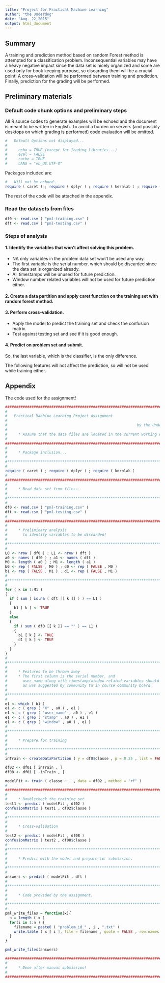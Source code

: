 ```yaml
---
title: "Project for Practical Machine Learning"
author: "the Underdog"
date: "Aug. 22,2015"
output: html_document
---
```


## Summary

A training and prediction method based on random Forest method is attempted for a classification problem. Inconsequential variables may have a heavy negative impact since the data set is nicely organized and some are used only for book keeping purpose, so discarding them will be a crucial point! A cross-validation will be performed between training and prediction. Finally, prediction for the grading will be performed.

## Preliminary materials

### Default code chunk options and preliminary steps

All R source codes to generate examples will be echoed and the document is meant to be written in English. To avoid a burden on servers (and possibly desktops on which grading is performed) code evaluation will be omitted.

```r
#   Default Options not displayed...
#
#     echo = TRUE (except for loading libraries...)
#     eval = FALSE
#     cache = TRUE
#     LANG = "en_US.UTF-8"
```

Packages included are:
```r
#   Will not be echoed~
require ( caret ) ; require ( dplyr ) ; require ( kernlab ) ; require ( randomForest )
```

The rest of the code will be attached in the appendix.

### Read the datasets from files

```r
df0 <- read.csv ( "pml-training.csv" )
dft <- read.csv ( "pml-testing.csv" )
```

### Steps of analysis

#### **1. Identify the variables that won't affect solving this problem.**

* NA only variables in the problem data set won't be used any way.
* The first variable is the serial number, which should be discarded since the data set is organized already.
* All timestamps will be unused for future prediction.
* Window number related variables will not be used for future prediction either.

#### **2. Create a data partition and apply caret function on the training set with random forest method. **

#### **3. Perform cross-validation.** 
* Apply the model to predict the training set and check the confusion matrix.
* Test against testing set and see if it is good enough.

#### **4. Predict on problem set and submit.**

So, the last variable, which is the classifier, is the only difference.


The following features will not affect the prediction, so will not be used while training either.

## Appendix

The code used for the assignment!

```r
################################################################################
#
#   Practical Machine Learning Project Assignment
#
#                                                           by the Underdog
#
#     * Assume that the data files are located in the current working directory.
#
################################################################################
#
#     * Package inclusion...
#
#*******************************************************************************
#
require ( caret ) ; require ( dplyr ) ; require ( kernlab )
#
################################################################################
#
#     * Read data set from files...
#
#*******************************************************************************
#
df0 <- read.csv ( "pml-training.csv" )
dft <- read.csv ( "pml-testing.csv" )
#
################################################################################
#
#     * Preliminary analysis
#       to identify variables to be discarded!
#
#*******************************************************************************
#
L0 <- nrow ( df0 ) ; L1 <- nrow ( dft )
a0 <- names ( df0 ) ; a1 <- names ( dft )
M0 <- length ( a0 ) ; M1 <- length ( a1 )
b0 <- rep ( FALSE , M0 ) ; d0 <- rep ( FALSE , M0 )
b1 <- rep ( FALSE , M1 ) ; d1 <- rep ( FALSE , M1 )
#
#*******************************************************************************
#
for ( k in 1:M1 )
{
  if ( sum ( is.na ( dft [[ k ]] ) ) == L1 )
  {
    b1 [ k ] <- TRUE
  }
  else
  {
    if ( sum ( df0 [[ k ]] == "" ) == L1 ) 
    {
      b1 [ k ] <- TRUE
      d1 [ k ] <- TRUE
    }
  }
}
#
#*******************************************************************************
#
#     * Features to be thrown away
#     * The first column is the serial number, and
#       user_name along with timestamp/window-related variables should be discarded
#       as was suggested by community ta in course community board.
#
#*******************************************************************************
#
e1 <- which ( b1 )
e1 <- c ( grep ( "X" , a0 ) , e1 )
e1 <- c ( grep ( "user_name" , a0 ) , e1 )
e1 <- c ( grep ( "stamp" , a0 ) , e1 )
e1 <- c ( grep ( "window" , a0 ) , e1 )
#
#*******************************************************************************
#
#     * Prepare for training
#
#*******************************************************************************
#
inTrain <- createDataPartition ( y = df0$classe , p = 0.25 , list = FALSE )

df02 <- df01 [ inTrain , ]
df08 <- df01 [ -inTrain , ]

modelFit <- train ( classe ~ . , data = df02 , method = "rf" )
#
################################################################################
#
#     * Doublecheck the training set.
test1 <- predict ( modelFit , df02 )
confusionMatrix ( test1 , df02$classe )
#
#*******************************************************************************
#
#     * Cross-validation
#
test2 <- predict ( modelFit , df08 )
confusionMatrix ( test2 , df08$classe )
#
#*******************************************************************************
#
#     * Predict with the model and prepare for submission.
#
#*******************************************************************************
#
answers <- predict ( modelFit , dft )
#
#*******************************************************************************
#
#     * Code provided by the assignment.
#
#*******************************************************************************
#
pml_write_files = function(x){
  n = length ( x )
  for(i in 1:n ) {
    filename = paste0 ( "problem_id_" , i , ".txt" )
    write.table ( x [ i ], file = filename , quote = FALSE , row.names = FALSE , col.names = FALSE )
  }
}

pml_write_files(answers)

################################################################################
#
#     * Done after manual submission!
#
################################################################################
```